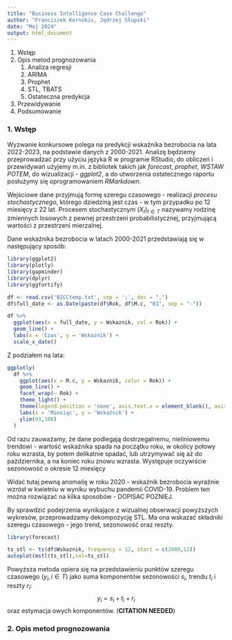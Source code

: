 ---
title: "Business Intelligence Case Challenge"
author: "Franciszek Kornobis, Jędrzej Słupski"
date: "Maj 2024"
output: html_document
---

1. Wstęp
2. Opis metod prognozowania
    1. Analiza regresji
    2. ARIMA
    3. Prophet
    4. STL, TBATS
    5. Ostateczna predykcja
3. Przewidywanie
4. Podsumowanie

### 1. Wstęp

Wyzwanie konkursowe polega na predykcji wskaźnika bezrobocia na lata 2022-2023, na podstawie danych z 2000-2021. Analizę będziemy przeprowadzać przy użyciu języka R w programie RStudio, do obliczeń i przewidywań użyjemy m.in. z bibliotek takich jak *forecast*, *prophet*, *WSTAW POTEM*, do wizualizacji - *ggplot2*, a do utworzenia ostatecznego raportu posłużymy się oprogramowaniem *RMarkdown*.

Wejściowe dane przyjmują formę szeregu czasowego - realizacji *procesu stochastycznego*, którego dziedziną jest czas - w tym przypadku po 12 miesięcy z 22 lat. Procesem stochastycznym $(X_t)_{t \in T}$ nazywamy rodzinę zmiennych losowych z pewnej przestrzeni probabilistycznej, przyjmującą wartości z przestrzeni mierzalnej.
  
Dane wskaźnika bezrobocia w latach 2000-2021 przedstawiają się w następujący sposób:

```{r, echo=FALSE, message=FALSE, warning=FALSE}
library(ggplot2)
library(plotly)
library(gapminder)
library(dplyr)
library(ggfortify)

df <- read.csv('BICCtemp.txt', sep = ';', dec = ",")
df$full_date <- as.Date(paste(df$Rok, df$M.c, "01", sep = "-"))

df %>%
  ggplot(aes(x = full_date, y = Wskaznik, col = Rok)) +
  geom_line() +
  labs(x = 'Czas', y = 'Wskaznik') +
  scale_x_date()
```

Z podziałem na lata:

```{r, echo=FALSE, message=FALSE, warning=FALSE}
ggplotly(
  df %>%
    ggplot(aes(x = M.c, y = Wskaznik, color = Rok)) +
    geom_line() +
    facet_wrap(~ Rok) +
    theme_light() +
    theme(legend.position = 'none', axis.text.x = element_blank(), axis.ticks.x = element_blank()) +
    labs(x = 'Miesiąc', y = 'Wskaźnik') +
    ylim(93,108)
  )
```

Od razu zauważamy, że dane podlegają dostrzegalnemu, nieliniowemu trendowi - wartość wskaźnika spada na początku roku, w okolicy połowy roku wzrasta, by potem delikatnie spadać, lub utrzymywać się aż do października, a na koniec roku znowu wzrasta. Występuje oczywiście sezonowość o okresie 12 miesięcy

Widać tutaj pewną anomalię w roku 2020 - wskaźnik bezrobocia wyraźnie wzrósł w kwietniu w wyniku wybuchu pandemii COVID-19. Problem ten można rozwiązać na kilka sposobów - DOPISAC POZNIEJ.

By sprawdzić podejrzenia wynikające z wizualnej obserwacji powyższych wykresów, przeprowadzamy dekompozycję STL. Ma ona wskazać składniki szeregu czasowego - jego trend, sezonowość oraz reszty.

```{r, message=FALSE}
library(forecast)

ts_stl <- ts(df$Wskaznik, frequency = 12, start = c(2000,12))
autoplot(mstl(ts_stl),col=ts_stl)
```

Powyższa metoda opiera się na przedstawieniu punktów szeregu czasowego ($y_i, i \in T$) jako suma komponentów sezonowości $s_i$, trendu $t_i$ i reszty $r_i$:
$$y_i = s_i + t_i + r_i$$
oraz estymacja owych komponentów. (**CITATION NEEDED**)

### 2. Opis metod prognozowania